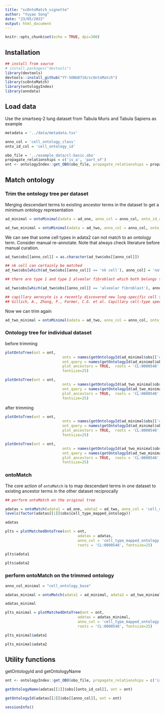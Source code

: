 ```yaml
---
title: "scOntoMatch_vignette"
author: "Yuyao Song"
date: "23/05/2022"
output: html_document
---
```


```r
knitr::opts_chunk$set(echo = TRUE, dpi=300)
```



## Installation

```r

## install from source
# install.packages("devtools")
library(devtools)
devtools::install_github("YY-SONG0718/scOntoMatch")
library(scOntoMatch)
library(ontologyIndex)
library(anndata)
```

## Load data

Use the smartseq-2 lung dataset from Tabula Muris and Tabula Sapiens as example

```r
metadata = '../data/metadata.tsv'

anno_col = 'cell_ontology_class'
onto_id_col = 'cell_ontology_id'

obo_file = '../example_data/cl-basic.obo'
propagate_relationships = c('is_a', 'part_of')
ont <- ontologyIndex::get_OBO(obo_file, propagate_relationships = propagate_relationships)
```


## Match ontology

### Trim the ontology tree per dataset

Merging descendant terms to existing ancestor terms in the dataset to get a minimum ontology representation
```r

ad_minimal = ontoMinimal(adata = ad_one, anno_col = anno_col, onto_id_col = onto_id_col, ont = ont)

```
```r

ad_two_minimal = ontoMinimal(adata = ad_two, anno_col = anno_col, onto_id_col = onto_id_col, ont = ont)

```

We can see that some cell types in adata2 can not match to an ontology term. Consider manual re-annotate. Note that always check literature before manual curation.
```r
ad_two$obs[[anno_col]] = as.character(ad_two$obs[[anno_col]])

## nk cell can certainly be matched
ad_two$obs[which(ad_two$obs[[anno_col]] == 'nk cell'), anno_col] = 'natural killer cell'

## there are type 1 and type 2 alveolar fibroblast which both belongs to fibroblast of lung

ad_two$obs[which(ad_two$obs[[anno_col]] == 'alveolar fibroblast'), anno_col] = 'fibroblast of lung'

## capillary aerocyte is a recently discovered new lung-specific cell type that is good to keep it
## Gillich, A., Zhang, F., Farmer, C.G. et al. Capillary cell-type specialization in the alveolus. Nature 586, 785–789 (2020). https://doi.org/10.1038/s41586-020-2822-7

```

Now we can trim again
```r
ad_two_minimal = ontoMinimal(adata = ad_two, anno_col = anno_col, onto_id_col = onto_id_col, ont = ont)

```
### Ontology tree for individual dataset
before trimming
```r


plotOntoTree(ont = ont, 
                          onts = names(getOntologyId(ad_minimal$obs[['cell_ontology_class']], ont = ont)), 
                          ont_query = names(getOntologyId(ad_minimal$obs[['cell_ontology_class']], ont = ont)),
                          plot_ancestors = TRUE,  roots = 'CL:0000548',
                          fontsize=25)
```

```r


plotOntoTree(ont = ont, 
                          onts = names(getOntologyId(ad_two_minimal$obs[['cell_ontology_class']], ont = ont)), 
                          ont_query = names(getOntologyId(ad_two_minimal$obs[['cell_ontology_class']], ont = ont)),
                          plot_ancestors = TRUE,  roots = 'CL:0000548',
                          fontsize=25)
```


after trimming
```r

plotOntoTree(ont = ont, 
                          onts = names(getOntologyId(ad_minimal$obs[['cell_ontology_base']], ont = ont)), 
                          ont_query = names(getOntologyId(ad_minimal$obs[['cell_ontology_base']], ont = ont)),
                          plot_ancestors = TRUE,  roots = 'CL:0000548',
                          fontsize=25)
```

```r

plotOntoTree(ont = ont, 
                          onts = names(getOntologyId(ad_two_minimal$obs[['cell_ontology_base']], ont = ont)), 
                          ont_query = names(getOntologyId(ad_two_minimal$obs[['cell_ontology_base']], ont = ont)),
                          plot_ancestors = TRUE,  roots = 'CL:0000548',
                          fontsize=25)
```


### ontoMatch
The core action of `ontoMatch` is to map descendant terms in one dataset to existing ancestor terms in the other dataset reciprocally

```r

## perform ontoMatch on the original tree

adatas = ontoMatch(adata1 = ad_one, adata2 = ad_two, anno_col = 'cell_ontology_class', onto_id_col = onto_id_col, ont = ont)
levels(factor(adatas[[1]]$obs$cell_type_mapped_ontology))
```
```r
adatas

```
```r

plts = plotMatchedOntoTree(ont = ont, 
                                 adatas = adatas,
                                 anno_col = 'cell_type_mapped_ontology', 
                                 roots = 'CL:0000548', fontsize=25)
```
```r
plts$adata1
```
```r
plts$adata2
```

### perform ontoMatch on the trimmed ontology

```r

anno_col_minimal = "cell_ontology_base"

adatas_minimal = ontoMatch(adata1 = ad_minimal, adata2 = ad_two_minimal, anno_col = anno_col_minimal, onto_id_col = onto_id_col, ont = ont)

```
```r
adatas_minimal

```

```r

plts_minimal = plotMatchedOntoTree(ont = ont, 
                                 adatas = adatas_minimal,
                                 anno_col = 'cell_type_mapped_ontology', 
                                 roots = 'CL:0000548', fontsize=25)
```
```r
plts_minimal$adata1
```
```r
plts_minimal$adata2
```

## Utility functions

getOntologyId and getOntologyName

```r
ont <- ontologyIndex::get_OBO(obo_file, propagate_relationships = c('is_a', 'part_of'))

getOntologyName(adatas[[1]]$obs[[onto_id_col]], ont = ont)

```

```r

getOntologyId(adatas[[2]]$obs[[anno_col]], ont = ont)

```

```r
sessionInfo()
```
